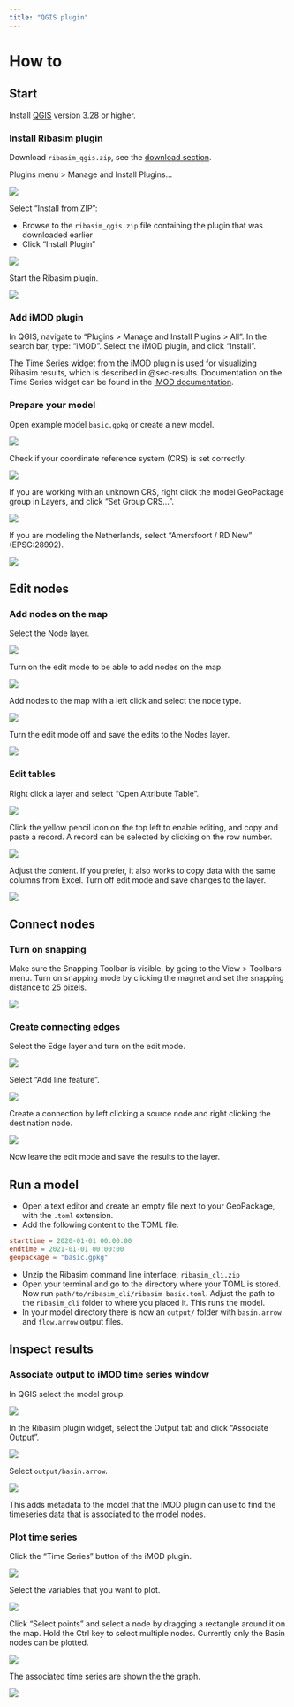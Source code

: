 ```yaml
---
title: "QGIS plugin"
---
```


# How to

## Start

Install [QGIS](https://qgis.org/en/site/) version 3.28 or higher.

### Install Ribasim plugin

Download `ribasim_qgis.zip`, see the [download section](../index.qmd#sec-download).

Plugins menu > Manage and Install Plugins...

![](https://user-images.githubusercontent.com/4471859/224939069-9aae77ea-898f-442f-83b5-f2671c114956.png){fig-align="left"}

Select "Install from ZIP":

- Browse to the `ribasim_qgis.zip` file containing the plugin that was downloaded earlier
- Click "Install Plugin"

![](https://user-images.githubusercontent.com/4471859/224939080-7fec5db2-4417-4f7b-8e45-034d4cf4fd75.png){fig-align="left"}

Start the Ribasim plugin.

![](https://user-images.githubusercontent.com/4471859/224939101-228e068a-875b-4df2-98bb-6ee6a3830ddd.png){fig-align="left"}

### Add iMOD plugin

In QGIS, navigate to "Plugins > Manage and Install Plugins > All".
In the search bar, type: "iMOD". Select the iMOD plugin, and click "Install".

The Time Series widget from the iMOD plugin is used for visualizing Ribasim results, which is described in @sec-results.
Documentation on the Time Series widget can be found in the [iMOD documentation](https://deltares.github.io/iMOD-Documentation/qgis_user_manual.html#time-series-time-series).

### Prepare your model

Open example model `basic.gpkg` or create a new model.

![](https://user-images.githubusercontent.com/4471859/224939126-b38f0eed-2e89-4120-b541-5b8c31798c09.png){fig-align="left"}

Check if your coordinate reference system (CRS) is set correctly.

![](https://user-images.githubusercontent.com/4471859/224939143-19e9931e-da4b-4717-ba28-67a0f141dd40.png){fig-align="left"}

If you are working with an unknown CRS, right click the model GeoPackage group in Layers,
and click "Set Group CRS...".

![](https://user-images.githubusercontent.com/4471859/224939165-45807f16-2d3a-41b3-92a2-7fe0e86ae72b.png){fig-align="left"}

If you are modeling the Netherlands, select "Amersfoort / RD New" (EPSG:28992).

![](https://user-images.githubusercontent.com/4471859/224939182-3486ff0b-842b-4f98-a37e-ecd04f29aa7f.png){fig-align="left"}

## Edit nodes

### Add nodes on the map

Select the Node layer.

![](https://user-images.githubusercontent.com/4471859/224939204-2aa2ead2-a028-4673-b747-abeadd821ec8.png){fig-align="left"}

Turn on the edit mode to be able to add nodes on the map.

![](https://user-images.githubusercontent.com/4471859/224939223-66e232c0-748c-46f0-ba1b-8751a965f114.png){fig-align="left"}

Add nodes to the map with a left click and select the node type.

![](https://user-images.githubusercontent.com/4471859/224939237-67c1150b-15ec-4044-a02a-26a82f81da05.png){fig-align="left"}

Turn the edit mode off and save the edits to the Nodes layer.

![](https://user-images.githubusercontent.com/4471859/224946136-e37021d5-80c1-4d90-ac04-d0dbd96879f3.png){fig-align="left"}

### Edit tables

Right click a layer and select "Open Attribute Table".

![](https://user-images.githubusercontent.com/4471859/224939276-ca8f856d-3325-49a7-b457-78b09b81ac5e.png){fig-align="left"}

Click the yellow pencil icon on the top left to enable editing, and copy and paste a record.
A record can be selected by clicking on the row number.

![](https://user-images.githubusercontent.com/4471859/224939287-a8b9f351-9aea-4e3a-8417-3867cd40cda5.png){fig-align="left"}

Adjust the content. If you prefer, it also works to copy data with the same columns from
Excel. Turn off edit mode and save changes to the layer.

![](https://user-images.githubusercontent.com/4471859/224939297-4b0ca812-9618-4d25-ab7a-518bf1ca63e1.png){fig-align="left"}

## Connect nodes

### Turn on snapping

Make sure the Snapping Toolbar is visible, by going to the View > Toolbars menu. Turn on
snapping mode by clicking the magnet and set the snapping distance to 25 pixels.

![](https://user-images.githubusercontent.com/4471859/224939328-8359272a-30bb-4eb1-ab6c-968318ac3997.png){fig-align="left"}

### Create connecting edges

Select the Edge layer and turn on the edit mode.

![](https://user-images.githubusercontent.com/4471859/224939342-c6939331-a60d-4526-a350-3cddb122c62d.png){fig-align="left"}

Select "Add line feature".

![](https://user-images.githubusercontent.com/4471859/224939354-523cac79-dcd5-4c43-ab5a-db7672fb743e.png){fig-align="left"}

Create a connection by left clicking a source node and right clicking the destination node.

![](https://user-images.githubusercontent.com/4471859/224939363-88716d43-0536-499d-adb8-2fb4223c0f87.png){fig-align="left"}

Now leave the edit mode and save the results to the layer.

## Run a model

- Open a text editor and create an empty file next to your GeoPackage, with the `.toml`
  extension.
- Add the following content to the TOML file:
```.TOML
starttime = 2020-01-01 00:00:00
endtime = 2021-01-01 00:00:00
geopackage = "basic.gpkg"
```
- Unzip the Ribasim command line interface, `ribasim_cli.zip`
- Open your terminal and go to the directory where your TOML is stored. Now run
  `path/to/ribasim_cli/ribasim basic.toml`. Adjust the path to the `ribasim_cli` folder to
  where you placed it. This runs the model.
- In your model directory there is now an `output/` folder with `basin.arrow` and
  `flow.arrow` output files.

## Inspect results {#sec-results}

### Associate output to iMOD time series window

In QGIS select the model group.

![](https://user-images.githubusercontent.com/4471859/224939378-a026aec7-419d-4e6e-8b20-df80aa415659.png){fig-align="left"}

In the Ribasim plugin widget, select the Output tab and click "Associate Output".

![](https://user-images.githubusercontent.com/4471859/224939389-17add58d-6701-49c5-a23a-ce367572d9cd.png){fig-align="left"}

Select `output/basin.arrow`.

![](https://user-images.githubusercontent.com/4471859/224939408-5c291840-90a4-4efa-a2f0-4fb5986b8779.png){fig-align="left"}

This adds metadata to the model that the iMOD plugin can use to find the timeseries data
that is associated to the model nodes.

### Plot time series

Click the "Time Series" button of the iMOD plugin.

![](https://user-images.githubusercontent.com/4471859/224939424-ec4c77ff-3d6b-4635-b407-ef18376587e9.png){fig-align="left"}

Select the variables that you want to plot.

![](https://user-images.githubusercontent.com/4471859/224939436-a9643b68-dff0-49c3-899d-6ba13d9a6d52.png){fig-align="left"}

Click "Select points" and select a node by dragging a rectangle around it on the map.
Hold the Ctrl key to select multiple nodes. Currently only the Basin nodes can be plotted.

![](https://user-images.githubusercontent.com/4471859/224939450-e369791d-3229-4621-87b0-7e1d34d0514d.png){fig-align="left"}

The associated time series are shown the the graph.

![](https://user-images.githubusercontent.com/4471859/224939471-85a23936-6eb6-4a80-a5b7-8c9a55ddc7f7.png){fig-align="left"}

